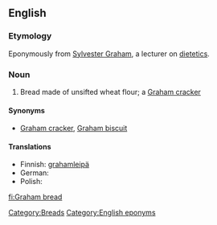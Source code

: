 ==English==

===Etymology===
Eponymously from [[w:Sylvester Graham|Sylvester Graham]], a lecturer on [[dietetics]].

===Noun===
{{en-noun|sg=[[Graham]] [[bread]]}}

# {{US|regional}} Bread made of unsifted wheat flour; a [[Graham cracker]]

====Synonyms====
* [[Graham cracker]], [[Graham biscuit]]

====Translations====
* Finnish: [[grahamleipä]]
* German: {{t-|de|Grahambrot|n}}
* Polish: {{t+|pl|graham|m}}

[[Category:Breads]]
[[Category:English eponyms]]

[[fi:Graham bread]]